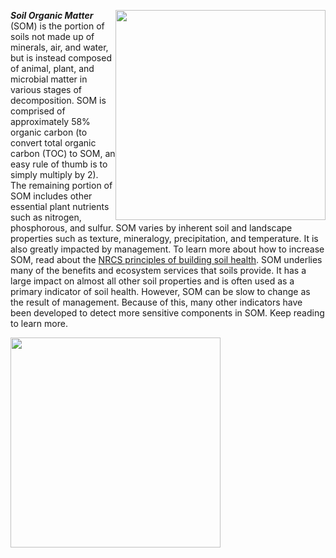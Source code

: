 ::: {.content-visible when-format="html"}
![](https://raw.githack.com/WA-Department-of-Agriculture/soils/main/figures/som.png){width="3.5in"
style="float:right"
fig-alt="Soil Organic Matter (SOM) supports most ecosystems services and soil benefits, but slow to change. There are three layers of circles. The most outer circle says 42% other materials. The next inner circle says 58% total organic carbon. There are two circles inside this circle that says potentially mineralizable carbon (microbial respiration essential for nutrient cycling) and permanganate oxidizable carbon (newly stabilized SOM, responds more quickly to management)."}
:::

***Soil Organic Matter*** (SOM) is the portion of soils not made up of minerals,
air, and water, but is instead composed of animal, plant, and microbial matter
in various stages of decomposition. SOM is comprised of approximately 58%
organic carbon (to convert total organic carbon (TOC) to SOM, an easy rule of
thumb is to simply multiply by 2). The remaining portion of SOM includes other
essential plant nutrients such as nitrogen, phosphorous, and sulfur. SOM varies
by inherent soil and landscape properties such as texture, mineralogy,
precipitation, and temperature. It is also greatly impacted by management. To
learn more about how to increase SOM, read about the [NRCS principles of
building soil
health](https://www.nrcs.usda.gov/conservation-basics/natural-resource-concerns/soils/soil-health "NRCS principles of building soil health").
SOM underlies many of the benefits and ecosystem services that soils provide. It
has a large impact on almost all other soil properties and is often used as a
primary indicator of soil health. However, SOM can be slow to change as the
result of management. Because of this, many other indicators have been developed
to detect more sensitive components in SOM. Keep reading to learn more.

<!-- Image below around text for docx -->

::: {.content-visible unless-format="html"}
![](https://raw.githack.com/WA-Department-of-Agriculture/soils/main/figures/som.png){height="3.5in"
fig-alt="Soil Organic Matter (SOM) supports most ecosystems services and soil benefits, but slow to change. There are three layers of circles. The most outer circle says 42% other materials. The next inner circle says 58% total organic carbon. There are two circles inside this circle that says potentially mineralizable carbon (microbial respiration essential for nutrient cycling) and permanganate oxidizable carbon (newly stabilized SOM, responds more quickly to management)."}
:::